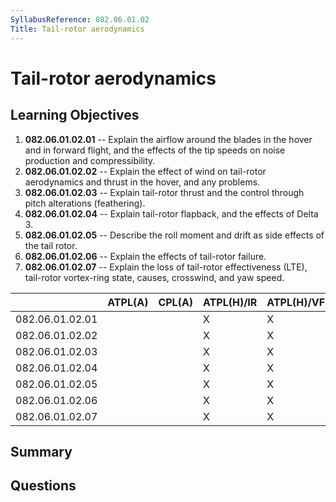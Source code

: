 ```yaml
---
SyllabusReference: 082.06.01.02
Title: Tail-rotor aerodynamics
---
```


# Tail-rotor aerodynamics

## Learning Objectives

1. **082.06.01.02.01** -- Explain the airflow around the blades in the hover and in forward flight, and the effects of the tip speeds on noise production and compressibility.
2. **082.06.01.02.02** -- Explain the effect of wind on tail-rotor aerodynamics and thrust in the hover, and any problems.
3. **082.06.01.02.03** -- Explain tail-rotor thrust and the control through pitch alterations (feathering).
4. **082.06.01.02.04** -- Explain tail-rotor flapback, and the effects of Delta 3.
5. **082.06.01.02.05** -- Describe the roll moment and drift as side effects of the tail rotor.
6. **082.06.01.02.06** -- Explain the effects of tail-rotor failure.
7. **082.06.01.02.07** -- Explain the loss of tail-rotor effectiveness (LTE), tail-rotor vortex-ring state, causes, crosswind, and yaw speed.

|                 | ATPL(A) | CPL(A) | ATPL(H)/IR | ATPL(H)/VFR | CPL(H) | IR  | CBIR(A) |
| --------------- | ------- | ------ | ---------- | ----------- | ------ | --- | ------- |
| 082.06.01.02.01 |         |        | X          | X           | X      |     |         |
| 082.06.01.02.02 |         |        | X          | X           | X      |     |         |
| 082.06.01.02.03 |         |        | X          | X           | X      |     |         |
| 082.06.01.02.04 |         |        | X          | X           | X      |     |         |
| 082.06.01.02.05 |         |        | X          | X           | X      |     |         |
| 082.06.01.02.06 |         |        | X          | X           | X      |     |         |
| 082.06.01.02.07 |         |        | X          | X           | X      |     |         |

## Summary

## Questions
